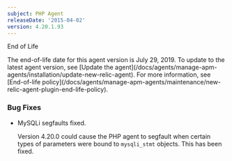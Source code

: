 ```yaml
---
subject: PHP Agent
releaseDate: '2015-04-02'
version: 4.20.1.93
---
```


End of Life

<Callout variant="important">
  The end-of-life date for this agent version is July 29, 2019. To update to the latest agent version, see [Update the agent](/docs/agents/manage-apm-agents/installation/update-new-relic-agent). For more information, see [End-of-life policy](/docs/agents/manage-apm-agents/maintenance/new-relic-agent-plugin-end-life-policy).
</Callout>

### Bug Fixes

* MySQLi segfaults fixed.

  Version 4.20.0 could cause the PHP agent to segfault when certain types of parameters were bound to `mysqli_stmt` objects. This has been fixed.
